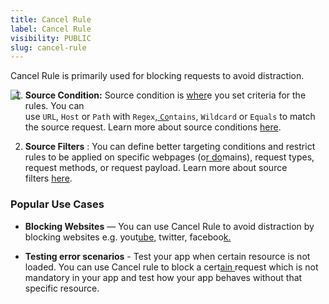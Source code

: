 ```yaml
---
title: Cancel Rule
label: Cancel Rule
visibility: PUBLIC
slug: cancel-rule
---
```


Cancel Rule is primarily used for blocking requests to avoid distraction.

<Image src="https://imagedelivery.net/IEMzXmjRvW0g933AN5ejrA/wwwnotionso-image-s3-us-west-2amazonawscom-securenotion-staticcom-f4b6c92d-537d-45ff-bdcc-a150de782e95-untitledwebp/public" align="left" />

1. **Source Condition:** Source condition is [wher](https://docs.requestly.io/desktop-app/mac/features/advance-targeting)e you set criteria for the rules. You can use `URL`, `Host` or `Path` with `Regex`[, `Co`](https://docs.requestly.io/desktop-app/mac/features/advance-targeting)`ntains`, `Wildcard` or `Equals` to match the source request. Learn more about source conditions [here](https://docs.requestly.io/guides/source-condition).

2) **Source Filters** : You can define better targeting conditions and restrict rules to be applied on specific webpages (o[r do](https://docs.requestly.io/desktop-app/mac/features/advance-targeting)mains), request types, request methods, or request payload. Learn more about source filters [here](https://docs.requestly.io/desktop-app/mac/features/advance-targeting).

### Popular Use Cases

* **Blocking Websites** — You can use Cancel Rule to avoid distraction by blocking websites e.g. yout[ube,](https://docs.requestly.io/desktop-app/mac/features/advance-targeting) twitter, faceboo[k.](https://docs.requestly.io/desktop-app/mac/features/advance-targeting)

- **Testing error scenarios** - Test your app when certain resource is not loaded. You can use Cancel rule to block a cert[ain ](https://docs.requestly.io/desktop-app/mac/features/advance-targeting)request which is not mandatory in your app and test how your app behaves without that specific resource.
